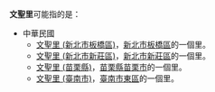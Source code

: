'''文聖里'''可能指的是：
*中華民國
**[[文聖里_(新北市板橋區)|文聖里 (新北市板橋區)]]，[[新北市|新北市]][[板橋區_(台灣)|板橋區]]的一個里。
**[[文聖里_(新北市新莊區)|文聖里 (新北市新莊區)]]，[[新北市|新北市]][[新莊區|新莊區]]的一個里。
**[[文聖里_(苗栗縣)|文聖里 (苗栗縣)]]，[[苗栗縣|苗栗縣]][[苗栗市|苗栗市]]的一個里。
**[[文聖里_(臺南市)|文聖里 (臺南市)]]，[[臺南市|臺南市]][[東區_(臺南市)|東區]]的一個里。

{{消歧義|cat=三字臺灣里名消歧義}}